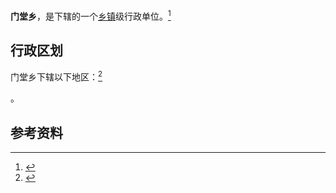 {{中国乡级行政区|63/26/25/200/000}}

'''门堂乡'''，是{{PRC admin/fullname|63/26/25/200/000|3}}下辖的一个[[乡镇|乡镇]]级行政单位。<ref>{{PRC admin/ref sgc|{{PRC admin/parent|63/26/25/200/000}}}}</ref>

== 行政区划 ==

门堂乡下辖以下地区：<ref>{{PRC admin/ref sgc|63/26/25/200/000}}</ref>

{{PRC admin/children|63/26/25/200/000}}。

== 参考资料 ==

{{reflist}}

{{行政区划小作品}}
{{PRC admin/navcat|63/26/25/200/000}}